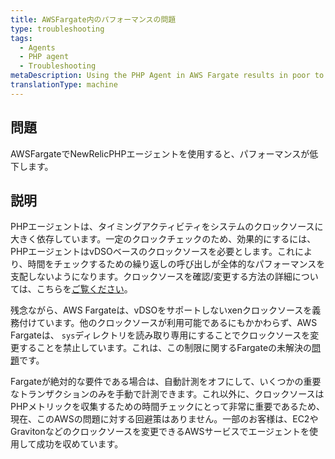 ```yaml
---
title: AWSFargate内のパフォーマンスの問題
type: troubleshooting
tags:
  - Agents
  - PHP agent
  - Troubleshooting
metaDescription: Using the PHP Agent in AWS Fargate results in poor to unacceptable performance due to the clocksource.
translationType: machine
---
```


## 問題

AWSFargateでNewRelicPHPエージェントを使用すると、パフォーマンスが低下します。

## 説明

PHPエージェントは、タイミングアクティビティをシステムのクロックソースに大きく依存しています。一定のクロックチェックのため、効果的にするには、PHPエージェントはvDSOベースのクロックソースを必要とします。これにより、時間をチェックするための繰り返しの呼び出しが全体的なパフォーマンスを支配しないようになります。クロックソースを確認/変更する方法の詳細については、こちらを[ご覧ください](https://discuss.newrelic.com/t/relic-solution-php-agent-cpu-overhead-tips/70182)。

残念ながら、AWS Fargateは、vDSOをサポートしないxenクロックソースを義務付けています。他のクロックソースが利用可能であるにもかかわらず、AWS Fargateは、 `sys`ディレクトリを読み取り専用にすることでクロックソースを変更することを禁止しています。これは、この制限に関するFargateの未解決の[問題](https://github.com/aws/containers-roadmap/issues/974)です。

Fargateが絶対的な要件である場合は、自動計測をオフにして、いくつかの重要なトランザクションのみを手動で計測できます。これ以外に、クロックソースはPHPメトリックを収集するための時間チェックにとって非常に重要であるため、現在、このAWSの問題に対する回避策はありません。一部のお客様は、EC2やGravitonなどのクロックソースを変更できるAWSサービスでエージェントを使用して成功を収めています。